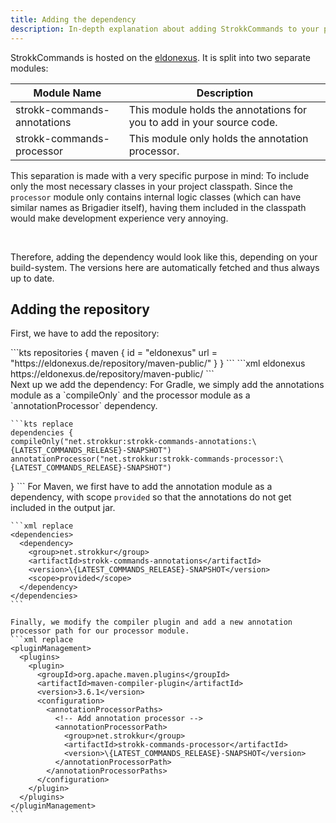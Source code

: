```yaml
---
title: Adding the dependency
description: In-depth explanation about adding StrokkCommands to your plugin.
---
```





StrokkCommands is hosted on the [eldonexus](https://eldonexus.de). It is split into two separate modules:

| Module Name                 | Description                                                           |
|-----------------------------|-----------------------------------------------------------------------|
| strokk-commands-annotations | This module holds the annotations for you to add in your source code. |
| strokk-commands-processor   | This module only holds the annotation processor.                      |

This separation is made with a very specific purpose in mind: To include only the most necessary classes in your
project classpath. Since the `processor` module only contains internal logic classes (which can have similar
names as Brigadier itself), having them included in the classpath would make development experience very annoying.

<br/>

Therefore, adding the dependency would look like this, depending on your build-system.
The versions here are automatically fetched and thus always up to date.

## Adding the repository
First, we have to add the repository:

<Tabs syncKey="build-system">
  <TabItem label="Gradle">
    ```kts
    repositories {
    maven {
    id = "eldonexus"
    url = "https://eldonexus.de/repository/maven-public/"
  }
  }
    ```
  </TabItem>
  <TabItem label="Maven">
    ```xml
    <repositories>
      <repository>
        <id>eldonexus</id>
        <url>https://eldonexus.de/repository/maven-public/</url>
      </repository>
    </repositories>
    ```
  </TabItem>
</Tabs>

<br/>
Next up we add the dependency:

<Tabs syncKey="build-system">
  <TabItem label="Gradle">
    For Gradle, we simply add the annotations module as a `compileOnly` and the processor module as a
    `annotationProcessor` dependency.

    ```kts replace
    dependencies {
    compileOnly("net.strokkur:strokk-commands-annotations:\{LATEST_COMMANDS_RELEASE}-SNAPSHOT")
    annotationProcessor("net.strokkur:strokk-commands-processor:\{LATEST_COMMANDS_RELEASE}-SNAPSHOT")
  }
    ```
  </TabItem>
  <TabItem label="Maven">
    For Maven, we first have to add the annotation module as a dependency, with scope `provided` so that
    the annotations do not get included in the output jar.

    ```xml replace
    <dependencies>
      <dependency>
        <group>net.strokkur</group>
        <artifactId>strokk-commands-annotations</artifactId>
        <version>\{LATEST_COMMANDS_RELEASE}-SNAPSHOT</version>
        <scope>provided</scope>
      </dependency>
    </dependencies>
    ```

    Finally, we modify the compiler plugin and add a new annotation processor path for our processor module.
    ```xml replace
    <pluginManagement>
      <plugins>
        <plugin>
          <groupId>org.apache.maven.plugins</groupId>
          <artifactId>maven-compiler-plugin</artifactId>
          <version>3.6.1</version>
          <configuration>
            <annotationProcessorPaths>
              <!-- Add annotation processor -->
              <annotationProcessorPath>
                <group>net.strokkur</group>
                <artifactId>strokk-commands-processor</artifactId>
                <version>\{LATEST_COMMANDS_RELEASE}-SNAPSHOT</version>
              </annotationProcessorPath>
            </annotationProcessorPaths>
          </configuration>
        </plugin>
      </plugins>
    </pluginManagement>
    ```
  </TabItem>
</Tabs>
